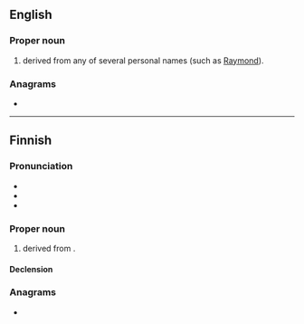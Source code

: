 {{also|raine|rainé|Raîne}}
==English==

===Proper noun===
{{en-proper noun}}

# {{surname|lang=en|from=given names|dot=}} derived from any of several personal names (such as [[Raymond]]).

===Anagrams===
* {{anagrams|en|a=aeinr|Arnie|Neira|Neria|ernai}}

----

==Finnish==

===Pronunciation===
* {{rhymes|ɑine|lang=fi}}
* {{fi-IPA|raine}}
* {{hyphenation|Rai|ne|lang=fi}}

===Proper noun===
{{fi-proper noun}}

# {{given name|male|lang=fi}} derived from {{der|fi|de|Rainer}}.

====Declension====
{{fi-decl-nalle|Rain|||a}}

===Anagrams===
* {{anagrams|fi|a=aeinr|Arien|riena}}
